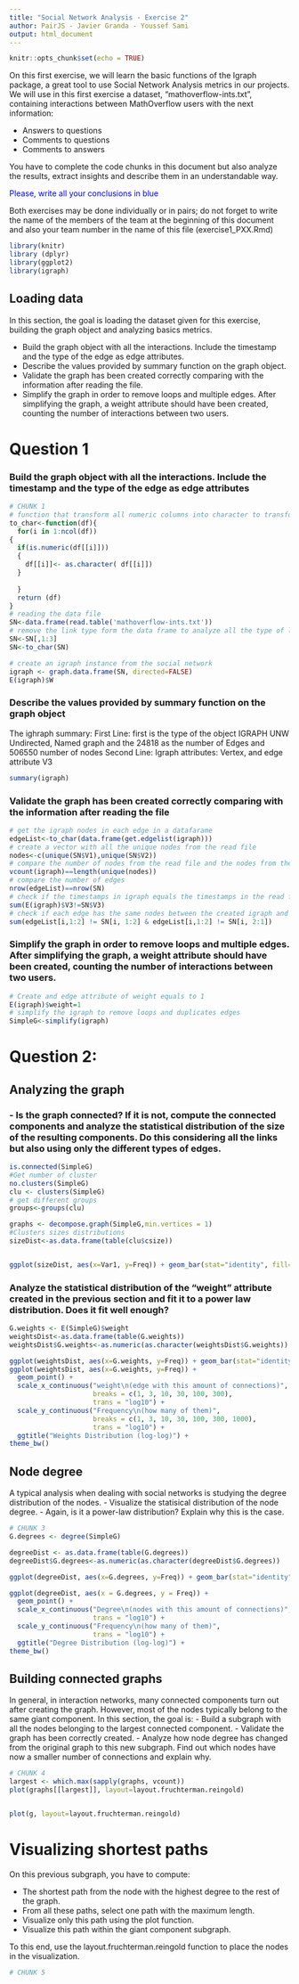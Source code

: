 ---
title: "Social Network Analysis - Exercise 2"
author: PairJS - Javier Granda - Youssef Sami
output: html_document
---

```{r setup, include=FALSE}
knitr::opts_chunk$set(echo = TRUE)
```

On this first exercise, we will learn the basic functions of the Igraph package, a great tool to use Social Network Analysis metrics in our projects. We will use in this first exercise a dataset, "mathoverflow-ints.txt", containing interactions between MathOverflow users with the next information:

- Answers to questions
- Comments to questions
- Comments to answers

You have to complete the code chunks in this document but also analyze the results, extract insights and describe them in an understandable way.

<span style="color:blue">Please, write all your conclusions in blue</span>

Both exercises may be done individually or in pairs; do not forget to write the name of the members of the team at the beginning of this document and also your team number in the name of this file (exercise1_PXX.Rmd)

```{r echo=T, message=FALSE, warning=FALSE}

library(knitr)
library (dplyr)
library(ggplot2)
library(igraph)
```


## Loading data

In this section, the goal is loading the dataset given for this exercise, building the graph object and analyzing basics metrics.

- Build the graph object with all the interactions. Include the timestamp and the type of the edge as edge attributes.
- Describe the values provided by summary function on the graph object.
- Validate the graph has been created correctly comparing with the information after reading the file.
- Simplify the graph in order to remove loops and multiple edges. After simplifying the graph, a weight attribute should have been created, counting the number of interactions between two users.

# Question 1

### Build the graph object with all the interactions. Include the timestamp and the type of the edge as edge attributes
```{r}
# CHUNK 1
# function that transform all numeric columns into character to transform the nodes number as character
to_char<-function(df){
  for(i in 1:ncol(df))
{
  if(is.numeric(df[[i]]))
  {
    df[[i]]<- as.character( df[[i]])
  }
  
  }
  return (df)
}
# reading the data file 
SN<-data.frame(read.table('mathoverflow-ints.txt'))
# remove the link type form the data frame to analyze all the type of links
SN<-SN[,1:3]
SN<-to_char(SN)

# create an igraph instance from the social network
igraph <- graph.data.frame(SN, directed=FALSE)
E(igraph)$W
```
### Describe the values provided by summary function on the graph object

The ighraph summary:
First Line:
first is the type of the object IGRAPH
UNW Undirected, Named graph and the 24818 as the number of Edges and 506550 number of nodes
Second Line:
Igraph attributes: Vertex, and edge attribute V3

```{r}
summary(igraph)
```

### Validate the graph has been created correctly comparing with the information after reading the file
```{r}
# get the igraph nodes in each edge in a datafarame 
edgeList<-to_char(data.frame(get.edgelist(igraph)))
# create a vector with all the unique nodes from the read file
nodes<-c(unique(SN$V1),unique(SN$V2))
# compare the number of nodes from the read file and the nodes from the Igraph. if equals return true
vcount(igraph)==length(unique(nodes))
# compare the number of edges
nrow(edgeList)==nrow(SN)
# check if the timestamps in igraph equals the timestamps in the read file
sum(E(igraph)$V3!=SN$V3)
# check if each edge has the same nodes between the created igraph and the read file
sum(edgeList[i,1:2] != SN[i, 1:2] & edgeList[i,1:2] != SN[i, 2:1])
```



### Simplify the graph in order to remove loops and multiple edges. After simplifying the graph, a weight attribute should have been created, counting the number of interactions between two users.
```{r}
# Create and edge attribute of weight equals to 1
E(igraph)$weight=1
# simplify the igraph to remove loops and duplicates edges
SimpleG<-simplify(igraph)
```



# Question 2:

## Analyzing the graph


### - Is the graph connected? If it is not, compute the connected components and analyze the statistical distribution of the size of the resulting components. Do this considering all the links but also using only the different types of edges.



```{r}
is.connected(SimpleG)
#Get number of cluster
no.clusters(SimpleG)
clu <- clusters(SimpleG)
# get different groups
groups<-groups(clu)

graphs <- decompose.graph(SimpleG,min.vertices = 1)
#Clusters sizes distributions 
sizeDist<-as.data.frame(table(clu$csize))


ggplot(sizeDist, aes(x=Var1, y=Freq)) + geom_bar(stat="identity", fill="steelblue")


```


### Analyze the statistical distribution of the "weight" attribute created in the previous section and fit it to a power law distribution. Does it fit well enough? 
```{r}

G.weights <- E(SimpleG)$weight
weightsDist<-as.data.frame(table(G.weights))
weightsDist$G.weights<-as.numeric(as.character(weightsDist$G.weights))

ggplot(weightsDist, aes(x=G.weights, y=Freq)) + geom_bar(stat="identity", fill="steelblue") 
ggplot(weightsDist, aes(x=G.weights, y=Freq)) +
  geom_point() +
  scale_x_continuous("weight\n(edge with this amount of connections)",
                     breaks = c(1, 3, 10, 30, 100, 300),
                     trans = "log10") +
  scale_y_continuous("Frequency\n(how many of them)",
                     breaks = c(1, 3, 10, 30, 100, 300, 1000),
                     trans = "log10") +
  ggtitle("Weights Distribution (log-log)") +
theme_bw()
```



## Node degree

A typical analysis when dealing with social networks is studying the degree distribution of the nodes.
- Visualize the statisical distribution of the node degree.
- Again, is it a power-law distribution? Explain why this is the case.

```{r}
# CHUNK 3
G.degrees <- degree(SimpleG)

degreeDist <- as.data.frame(table(G.degrees))
degreeDist$G.degrees<-as.numeric(as.character(degreeDist$G.degrees))

ggplot(degreeDist, aes(x=G.degrees, y=Freq)) + geom_bar(stat="identity", fill="steelblue") 

ggplot(degreeDist, aes(x = G.degrees, y = Freq)) +
  geom_point() +
  scale_x_continuous("Degree\n(nodes with this amount of connections)",
                     trans = "log10") +
  scale_y_continuous("Frequency\n(how many of them)",
                     trans = "log10") +
  ggtitle("Degree Distribution (log-log)") +
theme_bw()
```

## Building connected graphs

In general, in interaction networks, many connected components turn out after creating the graph. However, most of the nodes typically belong to the same giant component. In this section, the goal is:
- Build a subgraph with all the nodes belonging to the largest connected component.
- Validate the graph has been correctly created.
- Analyze how node degree has changed from the original graph to this new subgraph. Find out which nodes have now a smaller number of connections and explain why.


```{r}
# CHUNK 4
largest <- which.max(sapply(graphs, vcount))
plot(graphs[[largest]], layout=layout.fruchterman.reingold)


plot(g, layout=layout.fruchterman.reingold)
```

# Visualizing shortest paths

On this previous subgraph, you have to compute:

- The shortest path from the node with the highest degree to the rest of the graph.
- From all these paths, select one path with the maximum length.
- Visualize only this path using the plot function.
- Visualize this path within the giant component subgraph.

To this end, use the layout.fruchterman.reingold function to place the nodes in the visualization.

```{r}
# CHUNK 5
```